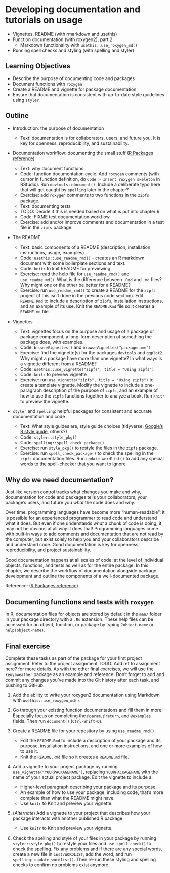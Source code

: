# Developing documentation and tutorials on usage {#package-documentation}

- Vignettes, README (with rmarkdown and usethis)
- Function documentation (with roxygen2), part 2
    - Markdown functionality with `usethis::use_roxygen_md()`
- Running spell checks and styling (with spelling and styler)

## Learning Objectives

* Describe the purpose of documenting code and packages
* Document functions with `roxygen`
* Create a README and vignette for package documentation
* Ensure that documentation is consistent with up-to-date style guidelines
using `styler`

## Outline

* Introduction: the purpose of documentation

  * Text: documentation is for collaborators, users, and future you. It is key
for openness, reproducibility, and sustainability.

* Documentation workflow: documenting the small stuff 
([R Packages reference](https://r-pkgs.org/man.html?q=roxygen#man))

  * Text: why document functions
  * Code: function documentation cycle. Add `roxygen` comments (with cursor in
function definition, do `Code > Insert roxygen skeleton` in RStudio). Run
`devtools::document()`. Include a deliberate typo here that will get caught by
`spelling` later in the chapter?
  * Exercise: add `roxygen` comments to two functions in the `zipfs` package.
  * Text: documenting tests
  * TODO: Decide if this is needed based on what is put into chapter 6.
  * Code: FIXME test documentation workflow
  * Exercise: add and/or improve comments and documentation in a test file in
the `zipfs` package.

* The README

  * Text: basic components of a README (description, installation instructions,
usage, examples)
  * Code: `usethis::use_readme_rmd()` - creates an R markdown document with
some boilerplate sections and text.
  * Code: `knitr` to knit README for previewing
  * Exercise: read the help file for `use_readme_rmd()` and `use_readme_md()`.
What is the difference between `.Rmd` and `.md` files? Why might one or the
other be better for a README?
  * Exercise: run `use_readme_rmd()` to create a README for the `zipfs` project
(if this isn't done in the previous code section). Edit `README.Rmd` to include
a description of `zipfs`, installation instructions, and an example of its use.
Knit the `README.Rmd` file so it creates a `README.md` file.

* Vignettes

  * Text: vignettes focus on the purpose and usage of a package or package
component, a long-form description of something the package does, with examples.
  * Code: `browseVignettes()` and `browseVignettes("packagename")`
  * Exercise: find the vignette(s) for the packages `devtools` and `ggplot2`.
Why might a package have more than one vignette? In what ways is a vignette
different from a README?
  * Code: `usethis::use_vignette("zipfs", title = "Using zipfs")`
  * Code: `knitr` to preview vignette
  * Exercise: run `use_vignette("zipfs", title = "Using zipfs")` to create a
template vignette. Modify the vignette to include a one-paragraph description
of the purpose of `zipfs`, and an example of how to use the `zipfs` functions
together to analyze a book. Run `knitr` to preview the vignette.

* `styler` and `spelling`: helpful packages for consistent and accurate
documentation and code

  * Text: What style guides are, style guide choices (tidyverse, [Google's R
style guide](https://google.github.io/styleguide/Rguide.html), others?)
  * Code: `styler::style_pkg()`
  * Code: `spelling::spell_check_package()`
  * Exercise: run `style_pkg()` to restyle the files in the `zipfs` package.
  * Exercise: run `spell_check_package()` to check the spelling in the `zipfs`
documentation files. Run `update_wordlist()` to add any special words to the
spell-checker that you want to ignore.

## Why do we need documentation? {#introduction}

Just like version control tracks what changes you make and why, documentation for code and packages tells your collaborators, your package's users, and future you *what* the code does and *why*.

Over time, programming languages have become more "human-readable": it is possible for an experienced programmer to read code and understand what it does. But even if one understands *what* a chunk of code is doing, it may not be obvious at all *why* it does that! Programming languages come with built-in ways to add comments and documentation that are not read by the computer, but exist solely to help you and your collaborators describe and understand code. Good documentation is key for openness, reproducibility, and project sustainability.

Good documentation happens at all scales of code: at the level of individual objects, functions, and tests as well as for the entire package. In this chapter, we describe the workflow of documentation alongside package development and outline the components of a well-documented package.

Reference: ([R Packages reference](https://r-pkgs.org/man.html?q=roxygen#man))

## Documenting functions and tests with `roxygen` {#function-documentation}

In R, documentation files for objects are stored by default in the `man/` folder in your package directory with a `.Rd` extension. These help files can be accessed for an object, function, or package by typing `?object-name` or `help(object-name)`.

## Final exercise {#08-final-exercise}

Complete these tasks as part of the package for your first project assignment.
Refer to the project assignment TODO: Add ref to assignment here?
for more details. As with the other final exercises,
we will use the `kenyaweather` package as an example and reference.
Don't forget to add and commit any changes you've made into the Git history
after each task, and pushing to GitHub.

1. Add the ability to write your roxygen2 documentation using Markdown with 
`usethis::use_roxygen_md()`.

2. Go through your existing function documentations and fill them in more.
Especially focus on completing the `@param`, `@return`, and `@examples` fields.
Then run `document()` (`Ctrl-Shift-D`).

3. Create a README file for your repository by using `use_readme_rmd()`.
    - Edit the `README.Rmd` to include a description of your package and its
    purpose, installation instructions, and one or more examples of how to use it.
    - Knit the `README.Rmd` file so it creates a `README.md` file.

4. Add a vignette to your project package by running `use_vignette("YOURPACKAGENAME")`,
replacing `YOURPACKAGENAME` with the name of your actual project package.
Edit the vignette to include a:
	- Higher-level paragraph describing your package and its purpose.
	- An example of how to use your package, including code, that's more complete
	than what the README might have.
    - Use `knitr` to Knit and preview your vignette.

4. (*Alternate*) Add a vignette to your project that describes how your package
interacts with another published R package. <!--leaflet?-->
    - Use `knitr` to Knit and preview your vignette.

5. Check the spelling and style of your files in your package by running
`styler::style_pkg()` to restyle your files and `use_spell_check()` to check the
spelling. Fix any problems and if there are any special words, create a
new file in `inst/WORDLIST`, add the word, and run `spelling::update_wordlist()`.
Then re-run these styling and spelling checks to confirm no problems exist anymore.
